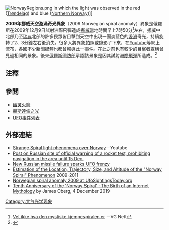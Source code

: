 [[File:NorwayRegions.png|thumb]] in which the light was observed in the red ([[Trøndelag|Trøndelag]]) and blue ([[Northern_Norway|Northern Norway]])]]

'''2009年挪威天空漩渦奇光異象'''（2009 Norwegian spiral anomaly）異象是俄羅斯在2009年12月9日試射洲際飛彈造成[[挪威|挪威]]當地時間早上7時50分<ref>[http://www.vg.no/nyheter/vaer/artikkel.php?artid=596369 Vet ikke hva den mystiske kjempespiralen er] {{Wayback|url=http://www.vg.no/nyheter/vaer/artikkel.php?artid=596369 |date=20091212015217 }}－VG Nett</ref>左右，挪威中北部乃至[[瑞典|瑞典]]北部的許多民眾皆目擊到天空中出現一團淡藍色的[[漩渦|漩渦]]奇光，持續旋轉了2、3分鐘左右後消失。很多人將異象拍照或錄影了下來，在[[Youtube|Youtube]]等網上流布，各國不少新聞媒體也都曾報導此一事件。在此之前也有較少的目擊者宣稱曾見過相同的景象。後來[[俄羅斯國防部|俄羅斯國防部]]承認該景象是因其試射[[洲際飛彈|洲際飛彈]]所造成。<ref>{{cite web|url=http://www.universetoday.com/2009/12/09/what-was-the-norway-spiral/|title=What was the Norway Spiral?|last=Atkinson|first=Nancy|date=9 December 2009|publisher=[[Universe_Today|Universe Today]]|access-date=2021-02-19|archive-date=2010-05-10|archive-url=https://web.archive.org/web/20100510153719/http://www.universetoday.com/2009/12/09/what-was-the-norway-spiral/}}</ref>

==注釋==
<references />

==參閲==
* [[幽灵火箭|幽灵火箭]]
*[[赫斯達倫之光|赫斯達倫之光]]
* [[UFO事件列表|UFO事件列表]]

==外部連結==
*[http://www.youtube.com/watch?v=CBUW_MZkQ30 Strange Spiral light phenomena over Norway]{{Wayback|url=http://www.youtube.com/watch?v=CBUW_MZkQ30 |date=20201121123707 }}－Youtube
*[https://web.archive.org/web/20091213042733/http://forum.flot.su/showthread.php?p=102072 Post on Russian site of official warning of a rocket test, prohibiting navigation in the area until 15 Dec.]
*[https://news.yahoo.com/s/afp/20091210/sc_afp/russianorwaymilitarymissile New Russian missile failure sparks UFO frenzy]{{webarchive |url=https://web.archive.org/web/20100106011407/http://news.yahoo.com/s/afp/20091210/sc_afp/russianorwaymilitarymissile |date=6 January 2010 }}
*[http://www.spellconsulting.com/reality/Norway_Spiral.html Estimation of the Location, Trajectory, Size, and Altitude of the "Norway Spiral" Phenomenon] {{Wayback|url=http://www.spellconsulting.com/reality/Norway_Spiral.html |date=20210527205256 }} 2009-2011
*[http://www.ufosightingstoday.org/2009-norwegian-spiral-anomaly/ Norwegian spiral anomaly 2009 at UfoSightingsToday.org] {{Wayback|url=http://www.ufosightingstoday.org/2009-norwegian-spiral-anomaly/ |date=20210301232207 }}
* [https://dorkmission.blogspot.com/2019/12/tenth-anniversary-of-norway-spiral.html Tenth Anniversary of the 'Norway Spiral' : The Birth of an Internet Mythology] {{Wayback|url=https://dorkmission.blogspot.com/2019/12/tenth-anniversary-of-norway-spiral.html |date=20201121210522 }} by James Oberg, 4 December 2019

{{不明飛行物|state=collapsed}}

[[Category:大气光学现象|Category:大气光学现象]]